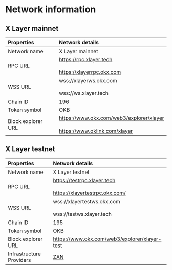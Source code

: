 # Network information
## X Layer mainnet
|Properties|Network details|
|:----|:----|
|Network name|X Layer mainnet|
|RPC URL|https://rpc.xlayer.tech<br></br>https://xlayerrpc.okx.com|
|WSS URL|wss://xlayerws.okx.com<br></br>wss://ws.xlayer.tech|
|Chain ID|196|
|Token symbol|OKB|
|Block explorer URL|https://www.okx.com/web3/explorer/xlayer<br></br>https://www.oklink.com/xlayer|
## X Layer testnet
|Properties|Network details|
|:----|:----|
|Network name|X Layer testnet|
|RPC URL|https://testrpc.xlayer.tech<br></br>https://xlayertestrpc.okx.com/|
|WSS URL|wss://xlayertestws.okx.com<br></br>wss://testws.xlayer.tech|
|Chain ID|195|
|Token symbol|OKB|
|Block explorer URL|https://www.okx.com/web3/explorer/xlayer-test|
|Infrastructure Providers| [ZAN](https://zan.top/home/node-service/?partner=XLayer)

